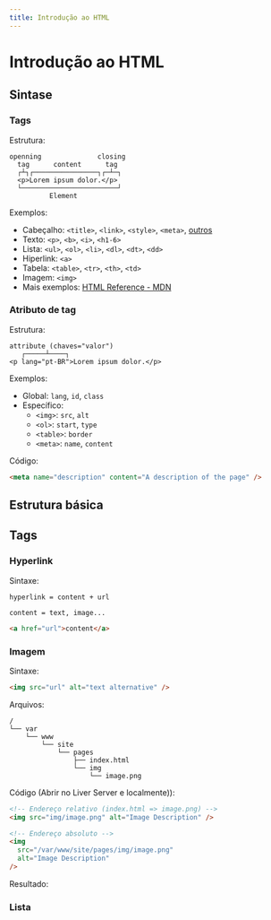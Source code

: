 ```yaml
---
title: Introdução ao HTML
---
```



# Introdução ao HTML

## Sintase

### Tags

Estrutura:

```text
openning              closing
  tag      content      tag
  ┌┴┐┌────────────────┐┌─┴─┐
  <p>Lorem ipsum dolor.</p>
  └────────────────────────┘
          Element
```

Exemplos:

- Cabeçalho: `<title>`, `<link>`, `<style>`, `<meta>`, [outros](https://github.com/joshbuchea/HEAD)
- Texto: `<p>`, `<b>`, `<i>`, `<h1-6>`
- Lista: `<ul>`, `<ol>`, `<li>`, `<dl>`, `<dt>`, `<dd>`
- Hiperlink: `<a>`
- Tabela: `<table>`, `<tr>`, `<th>`, `<td>`
- Imagem: `<img>`
- Mais exemplos: [HTML Reference - MDN](https://developer.mozilla.org/en-US/docs/Web/HTML/Element)

### Atributo de tag

Estrutura:

```text
attribute (chaves="valor")
   ┌─────┴────┐
<p lang="pt-BR">Lorem ipsum dolor.</p>
```

Exemplos:

- Global: `lang`, `id`, `class`
- Específico:
  - `<img>`: `src`, `alt`
  - `<ol>`: `start`, `type`
  - `<table>`: `border`
  - `<meta>`: `name`, `content`

Código:

```html
<meta name="description" content="A description of the page" />
```

## Estrutura básica

<CodeHtmlCssPreview code="/codes/html/introduction-html/basic-structure" codeCss={false} />

## Tags

### Hyperlink

Sintaxe:

```text
hyperlink = content + url

content = text, image...
```

```html
<a href="url">content</a>
```

<CodeHtmlCssPreview code="/codes/html/introduction-html/hyperlink" codeCss={false} />


### Imagem

Sintaxe:

```html
<img src="url" alt="text alternative" />
```

Arquivos:

```text
/
└── var
    └── www
        └── site
            └── pages
                ├── index.html
                └── img
                    └── image.png
```

Código (Abrir no Liver Server e localmente)):

```html
<!-- Endereço relativo (index.html => image.png) -->
<img src="img/image.png" alt="Image Description" />

<!-- Endereço absoluto -->
<img
  src="/var/www/site/pages/img/image.png"
  alt="Image Description"
/>
```

Resultado:

<HtmlPreview src="/codes/html/introduction-html/image/index.html" />

### Lista

<CodeHtmlCssPreview code="/codes/html/introduction-html/list" codeCss={false} />
